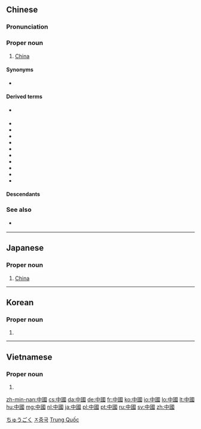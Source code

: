 ==Chinese==
{{zh-forms|s=中国}}

===Pronunciation===
{{zh-pron
|m=Zhōngguó
|ma=Zh-zhongguo.ogg
|c=zung1 gwok3
|h=pfs=Chûng-koet
|md=Dṳ̆ng-guók
|mn=Tiong-kok
|w=1tson koq
|mc=1,y
|oc=1,y
|cat=pn
}}

===Proper noun===
{{zh-proper noun}}

# [[China]]
#: {{zh-usex|中國 的 首都{dū} 是 ^北京 。|The capital of '''China''' is Beijing.}}
#: {{zh-usex|他 現在 在 ^中國 旅行。|He's travelling around '''China''' right now.}}
#: {{zh-usex|你 喜歡 ^中國 文學 嗎？|Do you like '''Chinese''' literature?}}

====Synonyms====
* {{zh-l|天下|tiānxià}} {{qualifier|lofty}}

====Derived terms====
* {{zh-l|中|Zhōng-}} {{qualifier|abbreviation}}
* {{zh-l|中國城/中国城|Zhōngguóchéng}}
* {{zh-l|中國大陸/中国大陆|Zhōngguó dàlù}}
* {{zh-l|中國話/中国话|Zhōngguóhuà}}
* {{zh-l|中國化/中国化|Zhōngguóhuà}}
* {{zh-l|中國畫/中国画|Zhōngguóhuà}}
* {{zh-l|中國人/中国人|Zhōngguórén}}
* {{zh-l|中國通/中国通|Zhōngguótōng}}
* {{zh-l|中國學/中国学|tr=Zhōngguóxué}}
* {{zh-l|中國語/中国语|Zhōngguóyǔ}}
* {{zh-l|中國中心主義/中国中心主义|Zhōngguózhōngxīnzhǔyì}}

====Descendants====
{{Sinoxenic-word|中國|ちゅうごく|중국|Trung Quốc|j=中国}}

===See also===
* {{zh-l|華/华|Huá-}} {{qualifier|abbreviation}}

{{zh-cat|Countries}}

----

==Japanese==
{{ja-kanjitab|ちゅう|こく|k2=ごく|r=y|yomi=on}}

===Proper noun===
{{ja-pos|ちゅうごく|shin=中国|proper}}

# [[China]]

[[Category:ja:Countries|ちゅうごく]]

----

==Korean==
{{ko-hanjatab}}

===Proper noun===
{{ko-proper noun|hj|rv=Jungguk|hangeul=중국}}

# {{hanja form of|중국|China}}

[[Category:ko:Countries|ㅈ중국]]

----

==Vietnamese==
{{vi-hantutab}}

===Proper noun===
{{vi-proper noun|sc=Hani}}

# {{han tu form of|Trung Quốc|[[China]]}}

[[Category:Vietnamese proper nouns|Trung Quốc]]

[[zh-min-nan:中國]]
[[cs:中國]]
[[da:中國]]
[[de:中國]]
[[fr:中國]]
[[ko:中國]]
[[io:中國]]
[[lo:中國]]
[[lt:中國]]
[[hu:中國]]
[[mg:中國]]
[[nl:中國]]
[[ja:中國]]
[[pl:中國]]
[[pt:中國]]
[[ru:中國]]
[[sv:中國]]
[[zh:中國]]